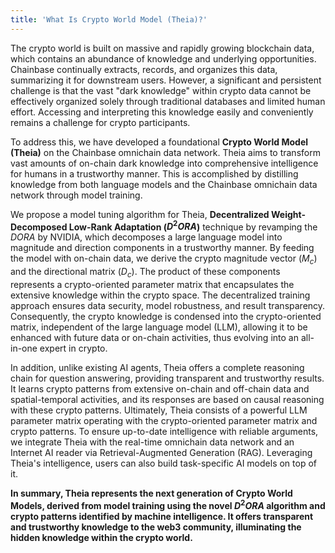 ```yaml
---
title: 'What Is Crypto World Model (Theia)?'
---
```


The crypto world is built on massive and rapidly growing blockchain data, which contains an abundance of knowledge and underlying opportunities. Chainbase continually extracts, records, and organizes this data, summarizing it for downstream users. However, a significant and persistent challenge is that the vast "dark knowledge" within crypto data cannot be effectively organized solely through traditional databases and limited human effort. Accessing and interpreting this knowledge easily and conveniently remains a challenge for crypto participants.

To address this, we have developed a foundational **Crypto World Model (Theia)** on the Chainbase omnichain data network. Theia aims to transform vast amounts of on-chain dark knowledge into comprehensive intelligence for humans in a trustworthy manner. This is accomplished by distilling knowledge from both language models and the Chainbase omnichain data network through model training.

We propose a model tuning algorithm for Theia, **Decentralized Weight-Decomposed Low-Rank Adaptation ($D^2ORA$)** technique by revamping the $DORA$ by NVIDIA, which decomposes a large language model into magnitude and direction components in a trustworthy manner. By feeding the model with on-chain data, we derive the crypto magnitude vector ($M_c$) and the directional matrix ($D_c$). The product of these components represents a crypto-oriented parameter matrix that encapsulates the extensive knowledge within the crypto space. The decentralized training approach ensures data security, model robustness, and result transparency. Consequently, the crypto knowledge is condensed into the crypto-oriented matrix, independent of the large language model (LLM), allowing it to be enhanced with future data or on-chain activities, thus evolving into an all-in-one expert in crypto.

In addition, unlike existing AI agents, Theia offers a complete reasoning chain for question answering, providing transparent and trustworthy results. It learns crypto patterns from extensive on-chain and off-chain data and spatial-temporal activities, and its responses are based on causal reasoning with these crypto patterns. Ultimately, Theia consists of a powerful LLM parameter matrix operating with the crypto-oriented parameter matrix and crypto patterns. To ensure up-to-date intelligence with reliable arguments, we integrate Theia with the real-time omnichain data network and an Internet AI reader via Retrieval-Augmented Generation (RAG). Leveraging Theia's intelligence, users can also build task-specific AI models on top of it.

**In summary, Theia represents the next generation of Crypto World Models, derived from model training using the novel $D^2ORA$ algorithm and crypto patterns identified by machine intelligence. It offers transparent and trustworthy knowledge to the web3 community, illuminating the hidden knowledge within the crypto world.**